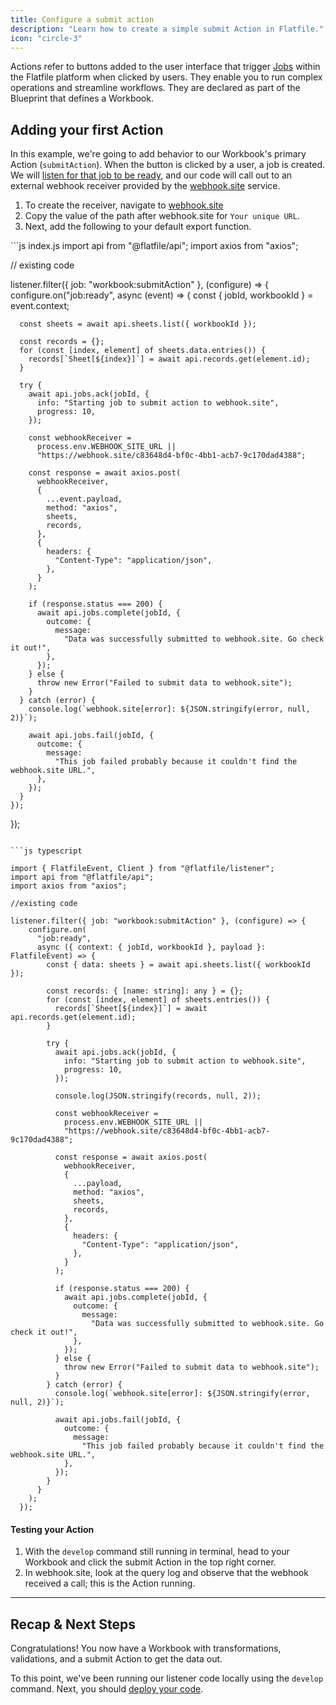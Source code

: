```yaml
---
title: Configure a submit action
description: "Learn how to create a simple submit Action in Flatfile."
icon: "circle-3"
---
```


<Snippet file="dxpbanner.mdx" />

Actions refer to buttons added to the user interface that trigger <Tooltip tip="Large asynchronous work...">[Jobs](../concepts/jobs)</Tooltip> within the Flatfile platform when clicked by users. They enable you to run complex operations and streamline workflows. They are declared as part of the Blueprint that defines a Workbook.

## Adding your first Action

In this example, we're going to add behavior to our Workbook's primary Action (`submitAction`). When the button is clicked by a user, a job is created. We will [listen for that job to be ready](../concepts/events#job-ready), and our code will call out to an external webhook receiver provided by the [webhook.site](https://webhook.site) service.

1. To create the receiver, navigate to [webhook.site](https://webhook.site)
1. Copy the value of the path after webhook.site for `Your unique URL`.
1. Next, add the following to your default export function.

<CodeGroup>
```js index.js
import api from "@flatfile/api";
import axios from "axios";

// existing code

listener.filter({ job: "workbook:submitAction" }, (configure) => {
    configure.on("job:ready", async (event) => {
      const { jobId, workbookId } = event.context;

      const sheets = await api.sheets.list({ workbookId });

      const records = {};
      for (const [index, element] of sheets.data.entries()) {
        records[`Sheet[${index}]`] = await api.records.get(element.id);
      }

      try {
        await api.jobs.ack(jobId, {
          info: "Starting job to submit action to webhook.site",
          progress: 10,
        });

        const webhookReceiver =
          process.env.WEBHOOK_SITE_URL ||
          "https://webhook.site/c83648d4-bf0c-4bb1-acb7-9c170dad4388";

        const response = await axios.post(
          webhookReceiver,
          {
            ...event.payload,
            method: "axios",
            sheets,
            records,
          },
          {
            headers: {
              "Content-Type": "application/json",
            },
          }
        );

        if (response.status === 200) {
          await api.jobs.complete(jobId, {
            outcome: {
              message:
                "Data was successfully submitted to webhook.site. Go check it out!",
            },
          });
        } else {
          throw new Error("Failed to submit data to webhook.site");
        }
      } catch (error) {
        console.log(`webhook.site[error]: ${JSON.stringify(error, null, 2)}`);

        await api.jobs.fail(jobId, {
          outcome: {
            message:
              "This job failed probably because it couldn't find the webhook.site URL.",
          },
        });
      }
    });
  });
````

```js typescript

import { FlatfileEvent, Client } from "@flatfile/listener";
import api from "@flatfile/api";
import axios from "axios";

//existing code

listener.filter({ job: "workbook:submitAction" }, (configure) => {
    configure.on(
      "job:ready",
      async ({ context: { jobId, workbookId }, payload }: FlatfileEvent) => {
        const { data: sheets } = await api.sheets.list({ workbookId });

        const records: { [name: string]: any } = {};
        for (const [index, element] of sheets.entries()) {
          records[`Sheet[${index}]`] = await api.records.get(element.id);
        }

        try {
          await api.jobs.ack(jobId, {
            info: "Starting job to submit action to webhook.site",
            progress: 10,
          });

          console.log(JSON.stringify(records, null, 2));

          const webhookReceiver =
            process.env.WEBHOOK_SITE_URL ||
            "https://webhook.site/c83648d4-bf0c-4bb1-acb7-9c170dad4388";

          const response = await axios.post(
            webhookReceiver,
            {
              ...payload,
              method: "axios",
              sheets,
              records,
            },
            {
              headers: {
                "Content-Type": "application/json",
              },
            }
          );

          if (response.status === 200) {
            await api.jobs.complete(jobId, {
              outcome: {
                message:
                  "Data was successfully submitted to webhook.site. Go check it out!",
              },
            });
          } else {
            throw new Error("Failed to submit data to webhook.site");
          }
        } catch (error) {
          console.log(`webhook.site[error]: ${JSON.stringify(error, null, 2)}`);

          await api.jobs.fail(jobId, {
            outcome: {
              message:
                "This job failed probably because it couldn't find the webhook.site URL.",
            },
          });
        }
      }
    );
  });
````

</CodeGroup>

#### Testing your Action

1. With the `develop` command still running in terminal, head to your Workbook and click the submit Action in the top right corner.
2. In webhook.site, look at the query log and observe that the webhook received a call; this is the Action running.

---

## Recap & Next Steps

Congratulations! You now have a Workbook with transformations, validations, and a submit Action to get the data out.

To this point, we've been running our listener code locally using the `develop` command. Next, you should [deploy your code](../developer-tools/deploying).
